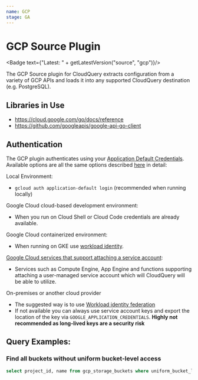 ```yaml
---
name: GCP
stage: GA
---
```

# GCP Source Plugin


<Badge text={"Latest: " + getLatestVersion("source", "gcp")}/>

The GCP Source plugin for CloudQuery extracts configuration from a variety of GCP APIs and loads it into any supported CloudQuery destination (e.g. PostgreSQL).

## Libraries in Use

- https://cloud.google.com/go/docs/reference
- https://github.com/googleapis/google-api-go-client

## Authentication

The GCP plugin authenticates using your [Application Default Credentials](https://cloud.google.com/sdk/gcloud/reference/auth/application-default). Available options are all the same options described [here](https://cloud.google.com/docs/authentication/provide-credentials-adc) in detail:

Local Environment:

- `gcloud auth application-default login` (recommended when running locally)

Google Cloud cloud-based development environment:

- When you run on Cloud Shell or Cloud Code credentials are already available.

Google Cloud containerized environment:

- When running on GKE use [workload identity](https://cloud.google.com/kubernetes-engine/docs/how-to/workload-identity).

[Google Cloud services that support attaching a service account](https://cloud.google.com/docs/authentication/provide-credentials-adc#attached-sa):

- Services such as Compute Engine, App Engine and functions supporting attaching a user-managed service account which will CloudQuery will be able to utilize.

On-premises or another cloud provider

- The suggested way is to use [Workload identity federation](https://cloud.google.com/iam/docs/workload-identity-federation)
- If not available you can always use service account keys and export the location of the key via `GOOGLE_APPLICATION_CREDENTIALS`. **Highly not recommended as long-lived keys are a security risk**

## Query Examples:

### Find all buckets without uniform bucket-level access

```sql
select project_id, name from gcp_storage_buckets where uniform_bucket_level_access->>'Enabled' = 'true';
```

